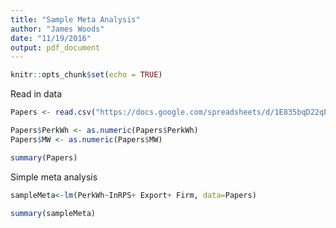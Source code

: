 ```yaml
---
title: "Sample Meta Analysis"
author: "James Woods"
date: "11/19/2016"
output: pdf_document
---
```


```r
knitr::opts_chunk$set(echo = TRUE)
```

Read in data
```r
Papers <- read.csv("https://docs.google.com/spreadsheets/d/1E835bqD22qPl85Ha8hae8L9j1jM-v6lgBY3Q5d3AboU/pub?gid=1144523609&single=true&output=csv")

Papers$PerkWh <- as.numeric(Papers$PerkWh)
Papers$MW <- as.numeric(Papers$MW)

summary(Papers)


```

Simple meta analysis

```r
sampleMeta<-lm(PerkWh~InRPS+ Export+ Firm, data=Papers)

summary(sampleMeta)

```


